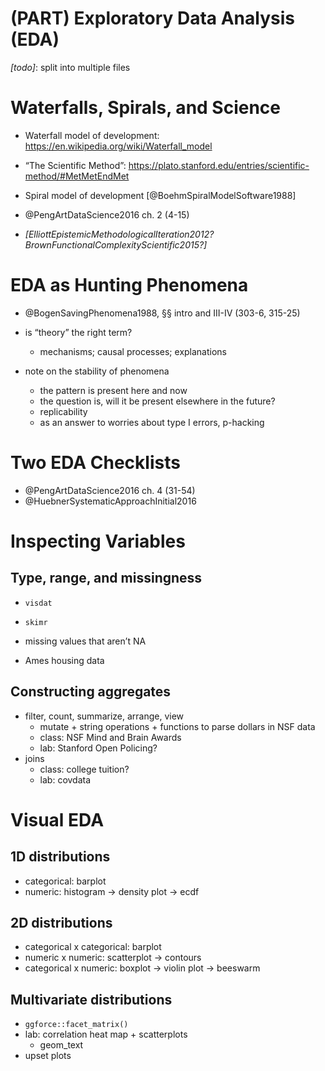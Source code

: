 # (PART) Exploratory Data Analysis (EDA) # {-}

*[todo]*: split into multiple files

# Waterfalls, Spirals, and Science #

- Waterfall model of development: <https://en.wikipedia.org/wiki/Waterfall_model>
- "The Scientific Method": <https://plato.stanford.edu/entries/scientific-method/#MetMetEndMet>

- Spiral model of development [@BoehmSpiralModelSoftware1988]
- @PengArtDataScience2016 ch. 2 (4-15)
- *[ElliottEpistemicMethodologicalIteration2012?  BrownFunctionalComplexityScientific2015?]*


# EDA as Hunting Phenomena #

- @BogenSavingPhenomena1988, §§ intro and III-IV (303-6, 315-25)

- is "theory" the right term? 
    - mechanisms; causal processes; explanations
    
- note on the stability of phenomena
    - the pattern is present here and now
    - the question is, will it be present elsewhere in the future? 
    - replicability
    - as an answer to worries about type I errors, p-hacking


# Two EDA Checklists #

- @PengArtDataScience2016 ch. 4 (31-54)
- @HuebnerSystematicApproachInitial2016


# Inspecting Variables #
## Type, range, and missingness ##

- `visdat`
- `skimr`
- missing values that aren't NA

- Ames housing data

## Constructing aggregates ##
- filter, count, summarize, arrange, view
    - mutate + string operations + functions to parse dollars in NSF data
    - class: NSF Mind and Brain Awards
    - lab: Stanford Open Policing? 

- joins 
    - class: college tuition?
    - lab: covdata


# Visual EDA #
## 1D distributions ##

- categorical: barplot
- numeric: histogram -> density plot -> ecdf

## 2D distributions ##

- categorical x categorical: barplot
- numeric x numeric: scatterplot -> contours
- categorical x numeric: boxplot -> violin plot -> beeswarm

## Multivariate distributions ##

- `ggforce::facet_matrix()`
- lab: correlation heat map + scatterplots
    - geom_text

- upset plots
